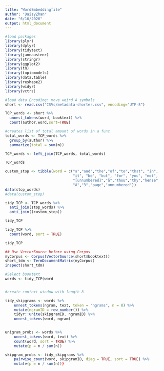 ```yaml
---
title: "WordEmbeddingfile"
author: "DaisyZhan"
date: "6/16/2020"
output: html_document
---
```


```r
#load packages
library(plyr)
library(dplyr)
library(tidytext)
library(janeaustenr)
library(stringr)
library(ggplot2)
library(tm)
library(topicmodels)
library(data.table)
library(reshape2)
library(widyr)
library(vctrs)

```

```r
#load data Encoding: move weird A symbols
short <- read.csv("CSVs/metadata-shorter.csv", encoding="UTF-8")

TCP_words <- short %>%
  unnest_tokens(word, booktext) %>%
  count(author,word,sort=TRUE)

#creates list of total amount of words in a func
total_words <- TCP_words %>%
  group_by(author) %>%
  summarize(total = sum(n))

TCP_words <- left_join(TCP_words, total_words)

TCP_words

```

```r
custom_stop <- tibble(word = c("a","and","the","of","to","that", "in", "is", 
                               "it", "be", "but", "for", "you", "not", "in", 
                               "[unnumbered]","ã","thou","thy","hense","\210â", "doth", "1", "2",
                               "â","3","page","unnumbered"))
data(stop_words)
#data(custom_stop)

tidy_TCP <- TCP_words %>%
  anti_join(stop_words) %>%
  anti_join((custom_stop))

tidy_TCP
```

```r
tidy_TCP %>%
  count(word, sort = TRUE) 

tidy_TCP
```

```r
## Use VectorSource before using Corpus
myCorpus <- Corpus(VectorSource(short$booktext))
short_tdm <- TermDocumentMatrix(myCorpus)
inspect(short_tdm)
```

```r
#Select booktext
words <- tidy_TCP$word


#create context window with length 8

tidy_skipgrams <- words %>%
    unnest_tokens(ngram, text, token = "ngrams", n = 8) %>%
    mutate(ngramID = row_number()) %>% 
    tidyr::unite(skipgramID, ngramID) %>%
    unnest_tokens(word, ngram)
    
```

```r
unigram_probs <- words %>%
    unnest_tokens(word, text) %>%
    count(word, sort = TRUE) %>%
    mutate(p = n / sum(n))
```

```r
skipgram_probs <- tidy_skipgrams %>%
    pairwise_count(word, skipgramID, diag = TRUE, sort = TRUE) %>%
    mutate(p = n / sum(n))}
```